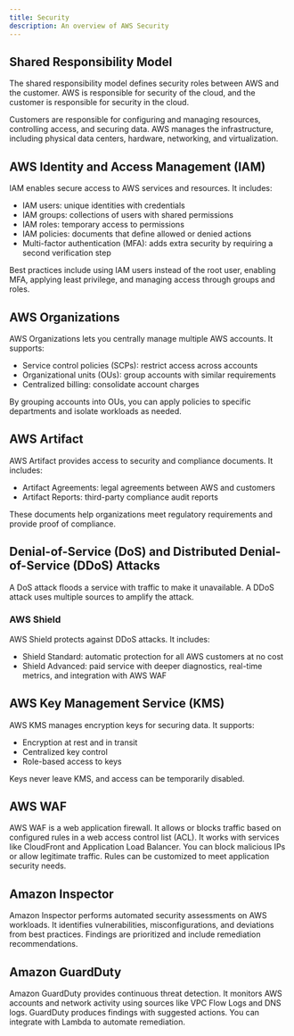 ```yaml
---
title: Security 
description: An overview of AWS Security 
---
```


## Shared Responsibility Model

The shared responsibility model defines security roles between AWS and the customer. AWS is responsible for security of the cloud, and the customer is responsible for security in the cloud.

Customers are responsible for configuring and managing resources, controlling access, and securing data. AWS manages the infrastructure, including physical data centers, hardware, networking, and virtualization.

## AWS Identity and Access Management (IAM)

IAM enables secure access to AWS services and resources. It includes:

- IAM users: unique identities with credentials
- IAM groups: collections of users with shared permissions
- IAM roles: temporary access to permissions
- IAM policies: documents that define allowed or denied actions
- Multi-factor authentication (MFA): adds extra security by requiring a second verification step

Best practices include using IAM users instead of the root user, enabling MFA, applying least privilege, and managing access through groups and roles.

## AWS Organizations

AWS Organizations lets you centrally manage multiple AWS accounts. It supports:

- Service control policies (SCPs): restrict access across accounts
- Organizational units (OUs): group accounts with similar requirements
- Centralized billing: consolidate account charges

By grouping accounts into OUs, you can apply policies to specific departments and isolate workloads as needed.

## AWS Artifact

AWS Artifact provides access to security and compliance documents. It includes:

- Artifact Agreements: legal agreements between AWS and customers
- Artifact Reports: third-party compliance audit reports

These documents help organizations meet regulatory requirements and provide proof of compliance.

## Denial-of-Service (DoS) and Distributed Denial-of-Service (DDoS) Attacks

A DoS attack floods a service with traffic to make it unavailable. A DDoS attack uses multiple sources to amplify the attack.

### AWS Shield

AWS Shield protects against DDoS attacks. It includes:

- Shield Standard: automatic protection for all AWS customers at no cost
- Shield Advanced: paid service with deeper diagnostics, real-time metrics, and integration with AWS WAF

## AWS Key Management Service (KMS)

AWS KMS manages encryption keys for securing data. It supports:

- Encryption at rest and in transit
- Centralized key control
- Role-based access to keys

Keys never leave KMS, and access can be temporarily disabled.

## AWS WAF

AWS WAF is a web application firewall. It allows or blocks traffic based on configured rules in a web access control list (ACL). It works with services like CloudFront and Application Load Balancer. You can block malicious IPs or allow legitimate traffic. Rules can be customized to meet application security needs.

## Amazon Inspector

Amazon Inspector performs automated security assessments on AWS workloads. It identifies vulnerabilities, misconfigurations, and deviations from best practices. Findings are prioritized and include remediation recommendations.

## Amazon GuardDuty

Amazon GuardDuty provides continuous threat detection. It monitors AWS accounts and network activity using sources like VPC Flow Logs and DNS logs. GuardDuty produces findings with suggested actions. You can integrate with Lambda to automate remediation.
